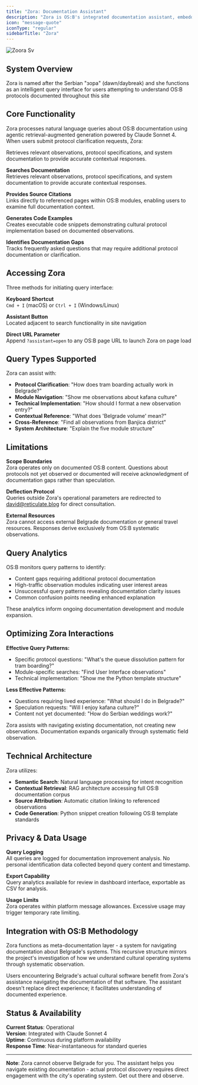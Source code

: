 ```yaml
---
title: "Zora: Documentation Assistant"
description: "Zora is OS:B's integrated documentation assistant, embedded directly within the site to provide contextual guidance for navigating Belgrade's cultural operating system. "
icon: "message-quote"
iconType: "regular"
sidebarTitle: "Zora"
---
```


![Zoora Sv](/images/zoora.svg)

## System Overview

Zora is named after the Serbian "зора" (dawn/daybreak) and she functions as an intelligent query interface for users attempting to understand OS:B protocols documented throughout this site

## Core Functionality

Zora processes natural language queries about OS:B documentation using agentic retrieval-augmented generation powered by Claude Sonnet 4. When users submit protocol clarification requests, Zora:

<Expandable title="Searches Documentation">
  Retrieves relevant observations, protocol specifications, and system documentation to provide accurate contextual responses.
</Expandable>

**Searches Documentation**\
Retrieves relevant observations, protocol specifications, and system documentation to provide accurate contextual responses.

**Provides Source Citations**\
Links directly to referenced pages within OS:B modules, enabling users to examine full documentation context.

**Generates Code Examples**\
Creates executable code snippets demonstrating cultural protocol implementation based on documented observations.

**Identifies Documentation Gaps**\
Tracks frequently asked questions that may require additional protocol documentation or clarification.

## Accessing Zora

Three methods for initiating query interface:

**Keyboard Shortcut**\
`Cmd + I` (macOS) or `Ctrl + I` (Windows/Linux)

**Assistant Button**\
Located adjacent to search functionality in site navigation

**Direct URL Parameter**\
Append `?assistant=open` to any OS:B page URL to launch Zora on page load

## Query Types Supported

Zora can assist with:

- **Protocol Clarification**: "How does tram boarding actually work in Belgrade?"
- **Module Navigation**: "Show me observations about kafana culture"
- **Technical Implementation**: "How should I format a new observation entry?"
- **Contextual Reference**: "What does 'Belgrade volume' mean?"
- **Cross-Reference**: "Find all observations from Banjica district"
- **System Architecture**: "Explain the five module structure"

## Limitations

**Scope Boundaries**\
Zora operates only on documented OS:B content. Questions about protocols not yet observed or documented will receive acknowledgment of documentation gaps rather than speculation.

**Deflection Protocol**\
Queries outside Zora's operational parameters are redirected to [david@reticulate.blog](mailto:david@reticulate.blog) for direct consultation.

**External Resources**\
Zora cannot access external Belgrade documentation or general travel resources. Responses derive exclusively from OS:B systematic observations.

## Query Analytics

OS:B monitors query patterns to identify:

- Content gaps requiring additional protocol documentation
- High-traffic observation modules indicating user interest areas
- Unsuccessful query patterns revealing documentation clarity issues
- Common confusion points needing enhanced explanation

These analytics inform ongoing documentation development and module expansion.

## Optimizing Zora Interactions

**Effective Query Patterns:**

- Specific protocol questions: "What's the queue dissolution pattern for tram boarding?"
- Module-specific searches: "Find User Interface observations"
- Technical implementation: "Show me the Python template structure"

**Less Effective Patterns:**

- Questions requiring lived experience: "What should I do in Belgrade?"
- Speculation requests: "Will I enjoy kafana culture?"
- Content not yet documented: "How do Serbian weddings work?"

Zora assists with navigating existing documentation, not creating new observations. Documentation expands organically through systematic field observation.

## Technical Architecture

Zora utilizes:

- **Semantic Search**: Natural language processing for intent recognition
- **Contextual Retrieval**: RAG architecture accessing full OS:B documentation corpus
- **Source Attribution**: Automatic citation linking to referenced observations
- **Code Generation**: Python snippet creation following OS:B template standards

## Privacy & Data Usage

**Query Logging**\
All queries are logged for documentation improvement analysis. No personal identification data collected beyond query content and timestamp.

**Export Capability**\
Query analytics available for review in dashboard interface, exportable as CSV for analysis.

**Usage Limits**\
Zora operates within platform message allowances. Excessive usage may trigger temporary rate limiting.

## Integration with OS:B Methodology

Zora functions as meta-documentation layer - a system for navigating documentation about Belgrade's systems. This recursive structure mirrors the project's investigation of how we understand cultural operating systems through systematic observation.

Users encountering Belgrade's actual cultural software benefit from Zora's assistance navigating the documentation of that software. The assistant doesn't replace direct experience; it facilitates understanding of documented experience.

## Status & Availability

**Current Status**: Operational\
**Version**: Integrated with Claude Sonnet 4\
**Uptime**: Continuous during platform availability\
**Response Time**: Near-instantaneous for standard queries

---

**Note**: Zora cannot observe Belgrade for you. The assistant helps you navigate existing documentation - actual protocol discovery requires direct engagement with the city's operating system. Get out there and observe.